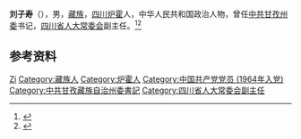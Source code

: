 '''刘子寿'''（{{bd|1942年|5月|}}），男，[[藏族|藏族]]，[[四川|四川]][[炉霍|炉霍]]人，中华人民共和国政治人物，曾任[[中共甘孜州委|中共甘孜州委]]书记，[[四川省人大常委会|四川省人大常委会]]副主任。<ref>{{Cite book|title=中华人民共和国职官志|author=何虎生, 李耀东, 向常福主编|publisher=中国社会出版社|year=2003|isbn=9787800883934|location=北京|pages=}}</ref><ref>{{Cite book|title=四川百科全书|author=《四川百科全书》编纂委员会编|publisher=四川辞书出版社|year=1997|isbn=|location=成都|pages=}}</ref>

== 参考资料 ==
{{reflist}}

{{中国人物小作品}}

{{Authority control}}
{{DEFAULTSORT:Liu刘}}
[[Category:刘姓|Zi]]
[[Category:藏族人|Category:藏族人]]
[[Category:炉霍人|Category:炉霍人]]
[[Category:中国共产党党员_(1964年入党)|Category:中国共产党党员 (1964年入党)]]
[[Category:中共甘孜藏族自治州委書記|Category:中共甘孜藏族自治州委書記]]
[[Category:四川省人大常委会副主任|Category:四川省人大常委会副主任]]